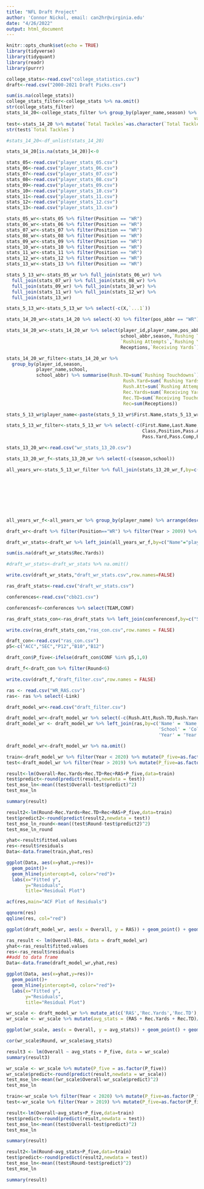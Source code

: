 ```yaml
---
title: "NFL Draft Project"
author: 'Connor Nickol, email: can2hr@virginia.edu'
date: "4/26/2022"
output: html_document
---
```


```r
knitr::opts_chunk$set(echo = TRUE)
library(tidyverse)
library(tidyquant)
library(readr)
library(purrr)
```


```r
college_stats<-read.csv("college_statistics.csv")
draft<-read.csv("2000-2021 Draft Picks.csv")
```

```r
sum(is.na(college_stats))
college_stats_filter<-college_stats %>% na.omit()
str(college_stats_filter)
stats_14_20<-college_stats_filter %>% group_by(player_name,season) %>% pivot_wider(names_from = statistic,
                                                                     values_from=value) %>% ungroup() 
test<-stats_14_20 %>% mutate(`Total Tackles`=as.character(`Total Tackles`))
str(test$`Total Tackles`)
```

```r
#stats_14_20<-df_unlist(stats_14_20)
```

```r
stats_14_20[is.na(stats_14_20)]<-0
```


```r
stats_05<-read.csv("player_stats_05.csv")
stats_06<-read.csv("player_stats_06.csv")
stats_07<-read.csv("player_stats_07.csv")
stats_08<-read.csv("player_stats_08.csv")
stats_09<-read.csv("player_stats_09.csv")
stats_10<-read.csv("player_stats_10.csv")
stats_11<-read.csv("player_stats_11.csv")
stats_12<-read.csv("player_stats_12.csv")
stats_13<-read.csv("player_stats_13.csv")
```

```r
stats_05_wr<-stats_05 %>% filter(Position == "WR")
stats_06_wr<-stats_06 %>% filter(Position == "WR")
stats_07_wr<-stats_07 %>% filter(Position == "WR")
stats_08_wr<-stats_08 %>% filter(Position == "WR")
stats_09_wr<-stats_09 %>% filter(Position == "WR")
stats_10_wr<-stats_10 %>% filter(Position == "WR")
stats_11_wr<-stats_11 %>% filter(Position == "WR")
stats_12_wr<-stats_12 %>% filter(Position == "WR")
stats_13_wr<-stats_13 %>% filter(Position == "WR")
```

```r
stats_5_13_wr<-stats_05_wr %>% full_join(stats_06_wr) %>% 
  full_join(stats_07_wr) %>% full_join(stats_08_wr) %>% 
  full_join(stats_09_wr) %>% full_join(stats_10_wr) %>% 
  full_join(stats_11_wr) %>% full_join(stats_12_wr) %>% 
  full_join(stats_13_wr)

stats_5_13_wr<-stats_5_13_wr %>% select(-c(X,`...1`))
```

```r
stats_14_20_wr<-stats_14_20 %>% select(-X) %>% filter(pos_abbr == "WR")

stats_14_20_wr<-stats_14_20_wr %>% select(player_id,player_name,pos_abbr,school,
                                          school_abbr,season,`Rushing Touchdowns`,
                                          `Rushing Attempts`,`Rushing Yards`,`Receiving Touchdowns`,
                                          Receptions,`Receiving Yards`)
```

```r
stats_14_20_wr_filter<-stats_14_20_wr %>% 
  group_by(player_id,season,
           player_name,school,
           school_abbr) %>% summarise(Rush.TD=sum(`Rushing Touchdowns`),
                                           Rush.Yard=sum(`Rushing Yards`),
                                           Rush.Att=sum(`Rushing Attempts`),
                                           Rec.Yards=sum(`Receiving Yards`),
                                           Rec.TD=sum(`Receiving Touchdowns`),
                                           Rec=sum(Receptions))
```

```r
stats_5_13_wr$player_name<-paste(stats_5_13_wr$First.Name,stats_5_13_wr$Last.Name)

stats_5_13_wr_filter<-stats_5_13_wr %>% select(-c(First.Name,Last.Name,Team.Code,
                                                  Class,Position,Pass.Att,
                                                  Pass.Yard,Pass.Comp,Pass.TD,Pass.Int))
```

```r
stats_13_20_wr<-read.csv("wr_stats_13_20.csv")

stats_13_20_wr_f<-stats_13_20_wr %>% select(-c(season,school))
```

```r
all_years_wr<-stats_5_13_wr_filter %>% full_join(stats_13_20_wr_f,by=c("Player.Code"="player_id",
                                                                       "player_name"="player_name",
                                                                       "Rush.Att"="Rush.Att",
                                                                       "Rush.TD"="Rush.TD",
                                                                       "Rush.Yard"="Rush.Yard",
                                                                       "Rec"="Rec",
                                                                       "Rec.TD"="Rec.TD",
                                                                       "Rec.Yards"="Rec.Yards"))
```

```r
all_years_wr_f<-all_years_wr %>% group_by(player_name) %>% arrange(desc(Rec.Yards)) %>% slice(1)
```

```r
draft_wr<-draft %>% filter(Position=="WR") %>% filter(Year > 2009) %>% select(-X)

draft_wr_stats<-draft_wr %>% left_join(all_years_wr_f,by=c("Name"="player_name"))

sum(is.na(draft_wr_stats$Rec.Yards))
```

```r
#draft_wr_stats<-draft_wr_stats %>% na.omit()

write.csv(draft_wr_stats,"draft_wr_stats.csv",row.names=FALSE)
```

```r
ras_draft_stats<-read.csv("draft_wr_stats.csv")

conferences<-read.csv("cbb21.csv")

conferencesf<-conferences %>% select(TEAM,CONF)
```

```r
ras_draft_stats_con<-ras_draft_stats %>% left_join(conferencesf,by=c("School"="TEAM"))

write.csv(ras_draft_stats_con,"ras_con.csv",row.names = FALSE)
```

```r
draft_con<-read.csv("ras_con.csv")
p5<-c("ACC","SEC","P12","B10","B12")

draft_con$P_five<-ifelse(draft_con$CONF %in% p5,1,0)

draft_f<-draft_con %>% filter(Round<6)

write.csv(draft_f,"draft_filter.csv",row.names = FALSE)
```

```r
ras <- read.csv("WR_RAS.csv")
ras<- ras %>% select(-Link)
```


```r
draft_model_wr<-read.csv("draft_filter.csv")

draft_model_wr<-draft_model_wr %>% select(-c(Rush.Att,Rush.TD,Rush.Yard))
draft_model_wr <- draft_model_wr %>% left_join(ras,by=c('Name' = 'Name',
                                                        'School' = 'College', 
                                                        'Year' = 'Year'))

draft_model_wr<-draft_model_wr %>% na.omit()
```

```r
train<-draft_model_wr %>% filter(Year < 2020) %>% mutate(P_five=as.factor(P_five))
test<-draft_model_wr %>% filter(Year > 2019) %>% mutate(P_five=as.factor(P_five))
```

```r
result<-lm(Overall~Rec.Yards+Rec.TD+Rec+RAS+P_five,data=train)
test$predict<-round(predict(result,newdata = test))
test_mse_ln<-mean((test$Overall-test$predict)^2)
test_mse_ln

summary(result)
```
```r
result2<-lm(Round~Rec.Yards+Rec.TD+Rec+RAS+P_five,data=train)
test$predict2<-round(predict(result2,newdata = test))
test_mse_ln_round<-mean((test$Round-test$predict2)^2)
test_mse_ln_round
```

```r
yhat<-result$fitted.values 
res<-result$residuals
Data<-data.frame(train,yhat,res)

ggplot(Data, aes(x=yhat,y=res))+
  geom_point()+
  geom_hline(yintercept=0, color="red")+
  labs(x="Fitted y",
       y="Residuals",
       title="Residual Plot")
```
```r
acf(res,main="ACF Plot of Residuals")
```
```r
qqnorm(res)
qqline(res, col="red")
```
```r
ggplot(draft_model_wr, aes(x = Overall, y = RAS)) + geom_point() + geom_smooth(method = 'lm', se = FALSE)
```
```r
ras_result <- lm(Overall~RAS, data = draft_model_wr)
yhat<-ras_result$fitted.values 
res<-ras_result$residuals
##add to data frame
Data<-data.frame(draft_model_wr,yhat,res)

ggplot(Data, aes(x=yhat,y=res))+
  geom_point()+
  geom_hline(yintercept=0, color="red")+
  labs(x="Fitted y",
       y="Residuals",
       title="Residual Plot")
```
```r
wr_scale <- draft_model_wr %>% mutate_at(c('RAS','Rec.Yards','Rec.TD'),~(scale(.)%>% as.vector))
wr_scale <- wr_scale %>% mutate(avg_stats = (RAS + Rec.Yards + Rec.TD)/3)
```

```r
ggplot(wr_scale, aes(x = Overall, y = avg_stats)) + geom_point() + geom_smooth(method = 'lm', se = FALSE)
```
```r
cor(wr_scale$Round, wr_scale$avg_stats)
```

```r
result3 <- lm(Overall ~ avg_stats + P_five, data = wr_scale)
summary(result3)
```
```r
wr_scale <- wr_scale %>% mutate(P_five = as.factor(P_five))
wr_scale$predict<-round(predict(result,newdata = wr_scale))
test_mse_ln<-mean((wr_scale$Overall-wr_scale$predict)^2)
test_mse_ln
```
```r
train<-wr_scale %>% filter(Year < 2020) %>% mutate(P_five=as.factor(P_five))
test<-wr_scale %>% filter(Year > 2019) %>% mutate(P_five=as.factor(P_five))
```

```r
result<-lm(Overall~avg_stats+P_five,data=train)
test$predict<-round(predict(result,newdata = test))
test_mse_ln<-mean((test$Overall-test$predict)^2)
test_mse_ln

summary(result)
```

```r
result2<-lm(Round~avg_stats+P_five,data=train)
test$predict<-round(predict(result2,newdata = test))
test_mse_ln<-mean((test$Round-test$predict)^2)
test_mse_ln

summary(result)
```

